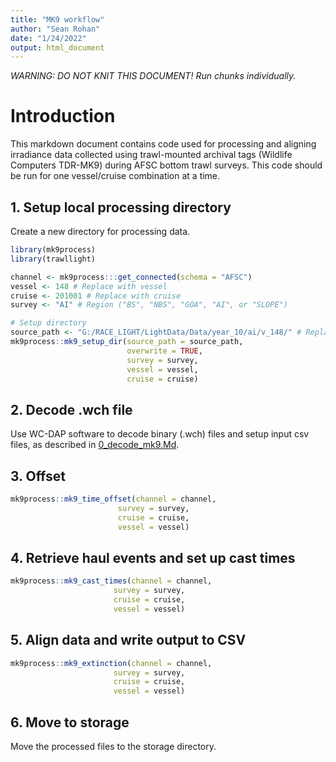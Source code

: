 ```yaml
---
title: "MK9 workflow"
author: "Sean Rohan"
date: "1/24/2022"
output: html_document
---
```


*WARNING: DO NOT KNIT THIS DOCUMENT! Run chunks individually.*

# Introduction

This markdown document contains code used for processing and aligning irradiance data collected using trawl-mounted archival tags (Wildlife Computers TDR-MK9) during AFSC bottom trawl surveys. This code should be run for one vessel/cruise combination at a time.

## 1. Setup local processing directory

Create a new directory for processing data.

```r
library(mk9process)
library(trawllight)

channel <- mk9process:::get_connected(schema = "AFSC")
vessel <- 148 # Replace with vessel
cruise <- 201001 # Replace with cruise
survey <- "AI" # Region ("BS", "NBS", "GOA", "AI", or "SLOPE")

# Setup directory
source_path <- "G:/RACE_LIGHT/LightData/Data/year_10/ai/v_148/" # Replace with the source directory
mk9process::mk9_setup_dir(source_path = source_path,
                          overwrite = TRUE,
                          survey = survey,
                          vessel = vessel,
                          cruise = cruise)
```
## 2. Decode .wch file

Use WC-DAP software to decode binary (.wch) files and setup input csv files, as described in [0_decode_mk9.Md](/0_decode_mk9.Md).

## 3. Offset

```r
mk9process::mk9_time_offset(channel = channel,
                        survey = survey,
                        cruise = cruise,
                        vessel = vessel)
```

## 4. Retrieve haul events and set up cast times

```r
mk9process::mk9_cast_times(channel = channel,
                       survey = survey,
                       cruise = cruise,
                       vessel = vessel)
```

## 5. Align data and write output to CSV

```r
mk9process::mk9_extinction(channel = channel,
                       survey = survey,
                       cruise = cruise,
                       vessel = vessel)
```

## 6. Move to storage

Move the processed files to the storage directory.
